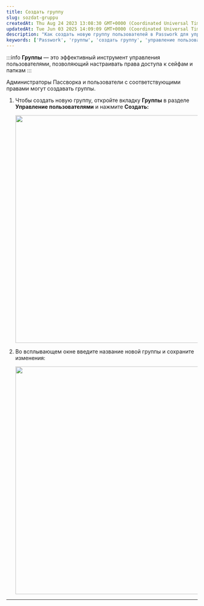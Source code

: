 ```yaml
---
title: Создать группу
slug: sozdat-gruppu
createdAt: Thu Aug 24 2023 13:08:30 GMT+0000 (Coordinated Universal Time)
updatedAt: Tue Jun 03 2025 14:09:09 GMT+0000 (Coordinated Universal Time)
description: "Как создать новую группу пользователей в Passwork для управления доступом к сейфам и папкам."
keywords: ['Passwork', 'группы', 'создать группу', 'управление пользователями', 'доступ', 'инструкция']
---
```


:::info
**Группы** — это эффективный инструмент управления пользователями, позволяющий настраивать права доступа к сейфам и папкам
:::

Администраторы Пассворка и пользователи с соответствующими правами могут создавать группы.

1. Чтобы создать новую группу, откройте вкладку **Группы** в разделе **Управление пользователями** и нажмите **Создать:**

   <div style={{ textAlign: 'center' }}>
     <img
       src="https://archbee-image-uploads.s3.amazonaws.com/QKZtfOnnubSbfN3D1EPqb-KdjfX26rH7xSS_lPjKWUZ-20250417-145513.png"
       width="600"
       style={{ display: 'block', margin: '0 auto' }}
     />
   </div>

2. Во всплывающем окне введите название новой группы и сохраните изменения:

   <div style={{ textAlign: 'center' }}>
     <img
       src="https://archbee-image-uploads.s3.amazonaws.com/QKZtfOnnubSbfN3D1EPqb-KjOHRVD1jrUhCuTAl6c-3-20250417-145535.png"
       width="600"
       style={{ display: 'block', margin: '0 auto' }}
     />
   </div>

***
